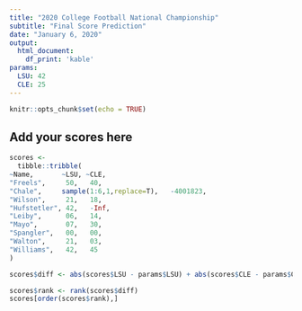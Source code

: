 ```yaml
---
title: "2020 College Football National Championship"
subtitle: "Final Score Prediction"
date: "January 6, 2020"
output: 
  html_document:
    df_print: 'kable'
params:
  LSU: 42
  CLE: 25
---
```


```r
knitr::opts_chunk$set(echo = TRUE)
```

## Add your scores here

```r
scores <- 
  tibble::tribble(
~Name,       ~LSU, ~CLE,
"Freels",     50,   40,
"Chale",     sample(1:6,1,replace=T),   -4001823,
"Wilson",     21,   18,
"Hufstetler", 42,   -Inf,
"Leiby",      06,   14,
"Mayo",       07,   30, 
"Spangler",   00,   00,
"Walton",     21,   03,
"Williams",   42,   45
)
```

```r
scores$diff <- abs(scores$LSU - params$LSU) + abs(scores$CLE - params$CLE)

scores$rank <- rank(scores$diff)
scores[order(scores$rank),]
```
